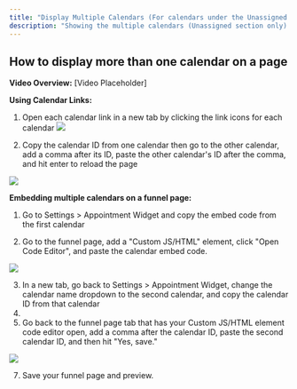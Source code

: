 ---
title: "Display Multiple Calendars (For calendars under the Unassigned section only)"
description: "Showing the multiple calendars (Unassigned section only)."
---

## How to display more than one calendar on a page

**Video Overview:**
[Video Placeholder]

**Using Calendar Links:**
1. Open each calendar link in a new tab by clicking the link icons for each calendar
![](https://s3.amazonaws.com/cdn.freshdesk.com/data/helpdesk/attachments/production/48028729853/original/iSYberKOoEApQfh-8Pr4Juo8nEtcOE7NUQ.png?1582550960)

2. Copy the calendar ID from one calendar then go to the other calendar, add a comma after its ID, paste the other calendar's ID after the comma, and hit enter to reload the page

![](https://s3.amazonaws.com/cdn.freshdesk.com/data/helpdesk/attachments/production/48028730526/original/wOzP-A0gi7Wgl9PKNIla6MJdbRodnIXH4A.gif?1582551129)

**Embedding multiple calendars on a funnel page:**

1. Go to Settings > Appointment Widget and copy the embed code from the first calendar

3. Go to the funnel page, add a "Custom JS/HTML" element, click "Open Code Editor", and paste the calendar embed code.

![](https://s3.amazonaws.com/cdn.freshdesk.com/data/helpdesk/attachments/production/48028731607/original/O98ivJb2-YuppRZs1LjzSof-zzL4IgZELg.gif?1582551394)

3. In a new tab, go back to Settings > Appointment Widget, change the calendar name dropdown to the second calendar, and copy the calendar ID from that calendar
4. 
5. Go back to the funnel page tab that has your Custom JS/HTML element code editor open, add a comma after the calendar ID, paste the second calendar ID, and then hit "Yes, save."

![](https://s3.amazonaws.com/cdn.freshdesk.com/data/helpdesk/attachments/production/48028732907/original/OOszXMmvEULTeK8eAXfOZvVv6lsRwF2CKg.gif?1582551763)

7. Save your funnel page and preview.